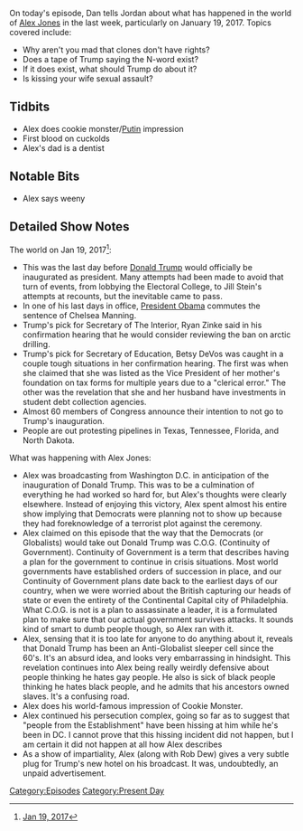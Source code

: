 {{DEFAULTSORT:
    #_EPISODE_0005:January 19, 2017
}}{{Episode
    | title           = January 19, 2017
    | caption         = Listen to this episode on [https://knowledgefight.libsyn.com/knowledge-fight-jan-19-2017 Libsyn] [https://open.spotify.com/episode/2ntj0UcpzlrA1NJDtENr3F Spotify], Read the [[Transcript/5: January 19, 2017|Unofficial Transcript]]
    | episodeNumber   = 5
    | length          = 01:48:52
    | airDate         = January 20, 2017
    | coverageDate    = January 19, 2017
    | episodeType     = [[:Category:Present Day|Present Day]]
    | previousEpisode = [[4: Research and Stand Up]]
    | nextEpisode     = [[6: Inauguration Speech Recap]]
}}

{{Stub}}

On today's episode, Dan tells Jordan about what has happened in the world of [[Alex Jones]] in the last week, particularly on January 19, 2017. Topics covered include:

*Why aren't you mad that clones don't have rights?
*Does a tape of Trump saying the N-word exist?
*If it does exist, what should Trump do about it?
*Is kissing your wife sexual assault?

==Tidbits==

*Alex does cookie monster/[[Vladimir Putin|Putin]] impression
*First blood on cuckolds
*Alex's dad is a dentist

==Notable Bits==

*Alex says weeny

==Detailed Show Notes==

The world on Jan 19, 2017<ref>[https://knowledgefight.com/the-past/2017/5/15/jan-19-2017 Jan 19, 2017]</ref>:

*This was the last day before [[Donald Trump]] would officially be inaugurated as president. Many attempts had been made to avoid that turn of events, from lobbying the Electoral College, to Jill Stein's attempts at recounts, but the inevitable came to pass.
*In one of his last days in office, [[Barack Obama|President Obama]] commutes the sentence of Chelsea Manning.
*Trump's pick for Secretary of The Interior, Ryan Zinke said in his confirmation hearing that he would consider reviewing the ban on arctic drilling.
*Trump's pick for Secretary of Education, Betsy DeVos was caught in a couple tough situations in her confirmation hearing. The first was when she claimed that she was listed as the Vice President of her mother's foundation on tax forms for multiple years due to a "clerical error." The other was the revelation that she and her husband have investments in student debt collection agencies.
*Almost 60 members of Congress announce their intention to not go to Trump's inauguration.
*People are out protesting pipelines in Texas, Tennessee, Florida, and North Dakota.

What was happening with Alex Jones:

*Alex was broadcasting from Washington D.C. in anticipation of the inauguration of Donald Trump. This was to be a culmination of everything he had worked so hard for, but Alex's thoughts were clearly elsewhere. Instead of enjoying this victory, Alex spent almost his entire show implying that Democrats were planning not to show up because they had foreknowledge of a terrorist plot against the ceremony.
*Alex claimed on this episode that the way that the Democrats (or Globalists) would take out Donald Trump was C.O.G. (Continuity of Government). Continuity of Government is a term that describes having a plan for the government to continue in crisis situations. Most world governments have established orders of succession in place, and our Continuity of Government plans date back to the earliest days of our country, when we were worried about the British capturing our heads of state or even the entirety of the Continental Capital city of Philadelphia. What C.O.G. is not is a plan to assassinate a leader, it is a formulated plan to make sure that our actual government survives attacks. It sounds kind of smart to dumb people though, so Alex ran with it.
*Alex, sensing that it is too late for anyone to do anything about it, reveals that Donald Trump has been an Anti-Globalist sleeper cell since the 60's. It's an absurd idea, and looks very embarrassing in hindsight. This revelation continues into Alex being really weirdly defensive about people thinking he hates gay people. He also is sick of black people thinking he hates black people, and he admits that his ancestors owned slaves. It's a confusing road.
*Alex does his world-famous impression of Cookie Monster.
*Alex continued his persecution complex, going so far as to suggest that "people from the Establishment" have been hissing at him while he's been in DC. I cannot prove that this hissing incident did not happen, but I am certain it did not happen at all how Alex describes
*As a show of impartiality, Alex (along with Rob Dew) gives a very subtle plug for Trump's new hotel on his broadcast. It was, undoubtedly, an unpaid advertisement.

[[Category:Episodes]]
[[Category:Present Day]]
